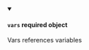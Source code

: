 
<details className="config-field" data-expandable="false" open>
<summary>

#### `vars` <span class="config-field-required" data-required="false">required</span> <span class="config-field-type">object</span> <span class="config-field-default"></span> <span class="config-field-enum"></span>

Vars references variables

</summary>



</details>
